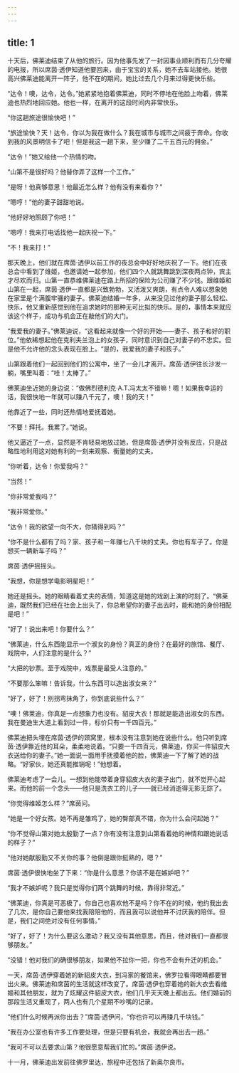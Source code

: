 ```yaml
---
---
---
```

title: 1
---



十天后，佛莱迪结束了从他的旅行。因为他事先发了一封因事业顺利而有几分夸耀的电报，所以席茵·透伊知道他要回来，由于宝宝的关系，她不去车站接他。她很高兴佛莱迪能离开一阵子，他不在的期间，她比过去几个月来过得更快乐些。

“达令！噢，达令，达令。”她紧紧地抱着佛莱迪，同时不停地在他脸上吻着，佛莱迪也热烈地回应她。他也一样，在离开的这段时间内非常快乐。

“你这趟旅途很愉快吧！”

“旅途愉快？天！达令，你以为我在做什么？我在城市与城市之间疲于奔命。你收到我的风景明信卡了吧！但是我这一趟下来，至少赚了二千五百元的佣金。”

“达令！”她又给他一个热情的吻。

“山第不是很好吗？他替你弄了这样一个工作。”

“是呀！他真够意思！他最近怎么样？他有没有来看你？”

“嗯哼！”他的妻子甜甜地说。

“他好好地照顾了你吧！”

“嗯哼！我来打电话找他一起庆祝一下。”

“不！我来打！”

那天晚上，他们就在席茵·透伊以前工作的夜总会中好好地庆祝了一下。他们在夜总会中看到了维姬，也邀请她一起参加，他们四个人就跳舞跳到深夜两点钟，宾主才尽欢而归。山第一直恭维佛莱迪在路上所招的保险为公司赚了不少钱。跟维姬和山第在一起，席茵·透伊一直都是兴致勃勃，又活泼又爽朗，有点令人难以想象她在家里是个满腹牢骚的妻子。佛莱迪结婚一年多，从来没见过他的妻子那么轻松、快乐，他又重新感觉到他在追求她时的那种无可比拟的快乐。是的，事情本来就应该这个样子，成功与机会正在敲他们的大门。

“我爱我的妻子。”佛莱迪说，“这看起来就像一个好的开始——妻子、孩子和好的职位。”他依稀想起他在克利夫兰泡上的女孩子，同时意识到自己对妻子的不忠实。但是他不允许他的念头表现在脸上。“是的，我爱我的妻子和孩子。”

山第跟着他们一起回到他们的公寓中，坐了一会儿才离开。席茵·透伊往长沙发一躺，嘴里叫着：“哇！太棒了。”

佛莱迪坐近她的身边说：“做佛烈德利克·A.T.冯太太不错嘛！嗯！如果我幸运的话，我很快地一年就可以赚八千元了，噢！我的天！”

他靠近了一些，同时还热情地爱抚着她。

“不要！拜托。我累了。”她说。

他又逼近了一点，显然是不肯轻易地放过她，但是席茵·透伊并没有反应，只是战略性地利用这对她有利的一刻来观察、衡量她的丈夫。

“你听着，达令！你爱我吗？”

“当然！”

“你非常爱我吗？”

“我非常爱你。”

“达令！我的欲望一向不大，你猜得到吗？”

“你不是什么都有了吗？家、孩子和一年赚七八千块的丈夫。你也有车子了。你是想买一辆新车子吗？”

席茵·透伊摇摇头。

“我想，你是想学电影明星吧！”

她还是摇头。她的眼睛看着丈夫的表情，知道这是她的戏剧上演的时刻了。“佛莱迪，既然我们已经在社会上出头了，你总希望你的妻子出去时，能和她的身份相配是吧！”

“好了！说出来吧！你要什么？”

“佛莱迪，什么东西能显示一个淑女的身份？真正的身份？在最好的旅馆、餐厅、戏院中，人们注意的是什么？”

“大把的钞票。至于戏院中，戏票是最受人注意的。”

“不要那么笨嘛！告诉我，什么东西可以造出淑女来？”

“好了，好了！别拐弯抹角了，你到底说些什么？”

“噢！佛莱迪，你真是一点想象力也没有。貂皮大衣！那就是能造出淑女的东西。我在曼迪生大道上看到过一件，标价只有一千四百元。”

佛莱迪把头埋在席茵·透伊的颈窝里，根本没有注意到她在说些什么。他只听到席茵·透伊靠近他的耳朵，柔柔地说着。“只要一千四百元，佛莱迪，你买一件貂皮大衣送给你的妻子。”她一面说一面用手抚摸着他的脸，佛莱迪一下了解了她的战略。“好家伙，她还真能推销呢！”他想着。

佛莱迪考虑了一会儿。一想到他能带着身穿貂皮大衣的妻子出门，就不觉开心起来。而他的前一个念头——他只是洗衣工的儿子——就已经消逝得无影无踪了。

“你觉得维姬怎么样？”席茵问。

“她是一个好女孩。她不再是雏鸡了，她的臀部真不错，你为什么会问起她？”

“你不觉得山第对她太殷勤了一点？你有没有注意到山第看着她的神情和跟她说话的样子？”

“他对她献殷勤又不关你的事？他倒是跟你挺熟的，嗯？”

席茵·透伊很快地坐了下来：“你是什么意思？你该不是在嫉妒吧？”

“我才不嫉妒呢？我只是觉得你们两个跳舞的时候，靠得非常近。”

“佛莱迪，你真是可恶极了。你自己也喜欢他不是吗？你不在的时候，他约我出去了几次，是你自己要他来找我陪陪他的，而且我可以说他并不讨厌我的陪伴。但是，我们之间绝对没有任何事情。”

“好了，好了！为什么要这么激动？我又没有其他意思，而且，他对我们一直都很够朋友。”

“没错！他对我们的确很够朋友，如果他不拉你一把，你也不会有升迁的机会。”

一天，席茵·透伊穿着她的新貂皮大衣，到冯家的餐馆来，佛罗拉看得眼睛都要冒出火来。佛莱迪和席茵的生活就这样改变了。席茵·透伊也穿着她的新大衣去看维姬和其他朋友，就为了炫耀这件貂皮大衣，他们几乎天天晚上都出去。他们婚前的那段生活又重现了，两人也有几个星期不吵嘴的记录。

“他们什么时候再派你出去？”席茵·透伊问，“你也许可以再赚几千块钱。”

“我在办公室也有许多工作要处理，但是只要有机会，我就会再出去一趟。”

“我可不可以去要求山第？他很愿意帮我们忙的。”席茵·透伊说。

十一月，佛莱迪出发前往佛罗里达，旅程中还包括了新奥尔良市。